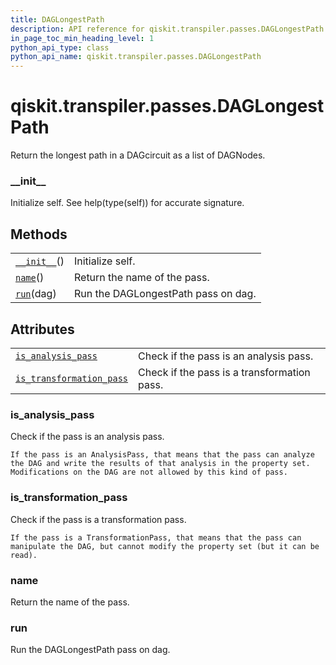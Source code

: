 ```yaml
---
title: DAGLongestPath
description: API reference for qiskit.transpiler.passes.DAGLongestPath
in_page_toc_min_heading_level: 1
python_api_type: class
python_api_name: qiskit.transpiler.passes.DAGLongestPath
---
```


<span id="qiskit-transpiler-passes-daglongestpath" />

# qiskit.transpiler.passes.DAGLongestPath

<Class id="qiskit.transpiler.passes.DAGLongestPath" isDedicatedPage={true} github="https://github.com/qiskit/qiskit/tree/stable/0.16/qiskit/transpiler/passes/analysis/dag_longest_path.py" signature="DAGLongestPath(*args, **kwargs)">
  Return the longest path in a DAGcircuit as a list of DAGNodes.

  ### \_\_init\_\_

  <Function id="qiskit.transpiler.passes.DAGLongestPath.__init__" signature="__init__()">
    Initialize self. See help(type(self)) for accurate signature.
  </Function>

  ## Methods

  |                                                                                                                      |                                     |
  | -------------------------------------------------------------------------------------------------------------------- | ----------------------------------- |
  | [`__init__`](#qiskit.transpiler.passes.DAGLongestPath.__init__ "qiskit.transpiler.passes.DAGLongestPath.__init__")() | Initialize self.                    |
  | [`name`](#qiskit.transpiler.passes.DAGLongestPath.name "qiskit.transpiler.passes.DAGLongestPath.name")()             | Return the name of the pass.        |
  | [`run`](#qiskit.transpiler.passes.DAGLongestPath.run "qiskit.transpiler.passes.DAGLongestPath.run")(dag)             | Run the DAGLongestPath pass on dag. |

  ## Attributes

  |                                                                                                                                                              |                                             |
  | ------------------------------------------------------------------------------------------------------------------------------------------------------------ | ------------------------------------------- |
  | [`is_analysis_pass`](#qiskit.transpiler.passes.DAGLongestPath.is_analysis_pass "qiskit.transpiler.passes.DAGLongestPath.is_analysis_pass")                   | Check if the pass is an analysis pass.      |
  | [`is_transformation_pass`](#qiskit.transpiler.passes.DAGLongestPath.is_transformation_pass "qiskit.transpiler.passes.DAGLongestPath.is_transformation_pass") | Check if the pass is a transformation pass. |

  ### is\_analysis\_pass

  <Function id="qiskit.transpiler.passes.DAGLongestPath.is_analysis_pass" signature="property is_analysis_pass">
    Check if the pass is an analysis pass.

    If the pass is an AnalysisPass, that means that the pass can analyze the DAG and write the results of that analysis in the property set. Modifications on the DAG are not allowed by this kind of pass.
  </Function>

  ### is\_transformation\_pass

  <Function id="qiskit.transpiler.passes.DAGLongestPath.is_transformation_pass" signature="property is_transformation_pass">
    Check if the pass is a transformation pass.

    If the pass is a TransformationPass, that means that the pass can manipulate the DAG, but cannot modify the property set (but it can be read).
  </Function>

  ### name

  <Function id="qiskit.transpiler.passes.DAGLongestPath.name" signature="name()">
    Return the name of the pass.
  </Function>

  ### run

  <Function id="qiskit.transpiler.passes.DAGLongestPath.run" signature="run(dag)">
    Run the DAGLongestPath pass on dag.
  </Function>
</Class>

